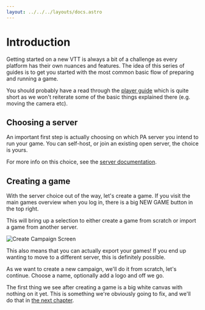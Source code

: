 ```yaml
---
layout: ../../../layouts/docs.astro
---
```



# Introduction

Getting started on a new VTT is always a bit of a challenge as every platform has their own nuances and features.
The idea of this series of guides is to get you started with the most common basic flow of preparing and running a game.

You should probably have a read through the [player guide](/learn/player/intro/) which is quite short as we won't reiterate some of the basic things explained there (e.g. moving the camera etc).

## Choosing a server

An important first step is actually choosing on which PA server you intend to run your game.
You can self-host, or join an existing open server, the choice is yours.

For more info on this choice, see the [server documentation](/server/setup/).

## Creating a game

With the server choice out of the way, let's create a game.
If you visit the main games overview when you log in, there is a big NEW GAME button in the top right.

This will bring up a selection to either create a game from scratch or import a game from another server.

![Create Campaign Screen](./assets/create-campaign.png)

<Info>
    This also means that you can actually export your games! If you end up wanting to move to a different server, this
    is definitely possible.
</Info>

As we want to create a new campaign, we'll do it from scratch, let's continue.
Choose a name, optionally add a logo and off we go.

The first thing we see after creating a game is a big white canvas with nothing on it yet.
This is something we're obviously going to fix, and we'll do that in [the next chapter](/learn/dm/first-map/).
